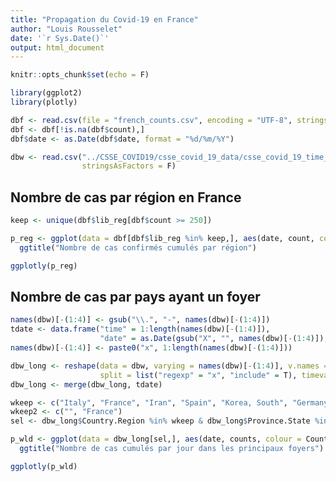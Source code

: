 ```yaml
---
title: "Propagation du Covid-19 en France"
author: "Louis Rousselet"
date: '`r Sys.Date()`'
output: html_document
---
```


```r
knitr::opts_chunk$set(echo = F)
```

```r
library(ggplot2)
library(plotly)

dbf <- read.csv(file = "french_counts.csv", encoding = "UTF-8", stringsAsFactors = F)
dbf <- dbf[!is.na(dbf$count),]
dbf$date <- as.Date(dbf$date, format = "%d/%m/%Y")

dbw <- read.csv("../CSSE_COVID19/csse_covid_19_data/csse_covid_19_time_series/time_series_19-covid-Confirmed.csv", 
                stringsAsFactors = F)

```



## Nombre de cas par région en France



```r
keep <- unique(dbf$lib_reg[dbf$count >= 250])

p_reg <- ggplot(data = dbf[dbf$lib_reg %in% keep,], aes(date, count, colour = lib_reg)) + geom_line() + 
  ggtitle("Nombre de cas confirmés cumulés par région")

ggplotly(p_reg)
```

## Nombre de cas par pays ayant un foyer

```r
names(dbw)[-(1:4)] <- gsub("\\.", "-", names(dbw)[-(1:4)])
tdate <- data.frame("time" = 1:length(names(dbw)[-(1:4)]), 
                    "date" = as.Date(gsub("X", "", names(dbw)[-(1:4)]), format = "%m-%e-%y"))
names(dbw)[-(1:4)] <- paste0("x", 1:length(names(dbw)[-(1:4)]))

dbw_long <- reshape(data = dbw, varying = names(dbw)[-(1:4)], v.names = "counts", idvar = names(dbw)[1:4], 
                    split = list("regexp" = "x", "include" = T), timevar = "time", direction = "long")
dbw_long <- merge(dbw_long, tdate)

wkeep <- c("Italy", "France", "Iran", "Spain", "Korea, South", "Germany")
wkeep2 <- c("", "France")
sel <- dbw_long$Country.Region %in% wkeep & dbw_long$Province.State %in% wkeep2

p_wld <- ggplot(data = dbw_long[sel,], aes(date, counts, colour = Country.Region)) + geom_line() + 
  ggtitle("Nombre de cas cumulés par jour dans les principaux foyers")

ggplotly(p_wld)
```




